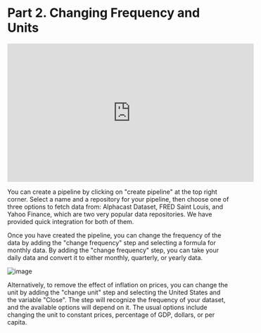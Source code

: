 # Part 2. Changing Frequency and Units

<iframe width="560" height="315" src="https://www.youtube.com/embed/2o_Y28raMM4" title="YouTube video player" frameborder="0" allow="accelerometer; autoplay; clipboard-write; encrypted-media; gyroscope; picture-in-picture; web-share" allowfullscreen></iframe>

You can create a pipeline by clicking on "create pipeline" at the top right corner. Select a name and a repository for your pipeline, then choose one of three options to fetch data from: Alphacast Dataset, FRED Saint Louis, and Yahoo Finance, which are two very popular data repositories. We have provided quick integration for both of them.

Once you have created the pipeline, you can change the frequency of the data by adding the "change frequency" step and selecting a formula for monthly data. By adding the "change frequency" step, you can take your daily data and convert it to either monthly, quarterly, or yearly data.

![image](https://user-images.githubusercontent.com/106676128/221222977-1be585ce-f4ea-4d05-9481-86e35fbdf712.png)


Alternatively, to remove the effect of inflation on prices, you can change the unit by adding the "change unit" step and selecting the United States and the variable "Close". The step will recognize the frequency of your dataset, and the available options will depend on it. The usual options include changing the unit to constant prices, percentage of GDP, dollars, or per capita.
